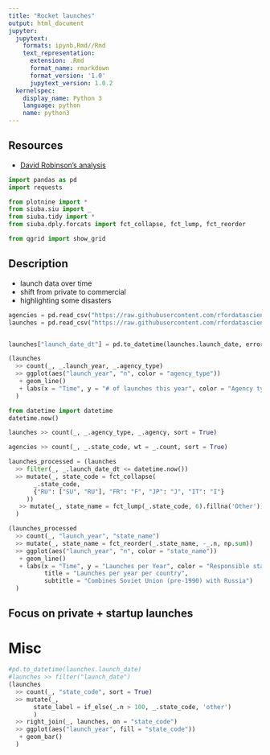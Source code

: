 ```yaml
---
title: "Rocket launches"
output: html_document
jupyter:
  jupytext:
    formats: ipynb,Rmd//Rmd
    text_representation:
      extension: .Rmd
      format_name: rmarkdown
      format_version: '1.0'
      jupytext_version: 1.0.2
  kernelspec:
    display_name: Python 3
    language: python
    name: python3
---
```


## Resources

* [David Robinson's analysis](https://github.com/dgrtwo/data-screencasts/blob/master/space-launches.Rmd)

```python
import pandas as pd
import requests

from plotnine import *
from siuba.siu import _
from siuba.tidy import *
from siuba.dply.forcats import fct_collapse, fct_lump, fct_reorder

from qgrid import show_grid
```

Description
----------------
* launch data over time
* shift from private to commercial
* highlighting some disasters

```python
agencies = pd.read_csv("https://raw.githubusercontent.com/rfordatascience/tidytuesday/master/data/2019/2019-01-15/agencies.csv")
launches = pd.read_csv("https://raw.githubusercontent.com/rfordatascience/tidytuesday/master/data/2019/2019-01-15/launches.csv")


launches["launch_date_dt"] = pd.to_datetime(launches.launch_date, errors = 'coerce')
```

```python
(launches
  >> count(_, _.launch_year, _.agency_type)
  >> ggplot(aes("launch_year", "n", color = "agency_type"))
   + geom_line()
   + labs(x = "Time", y = "# of launches this year", color = "Agency type")
  )
```

```python
from datetime import datetime
datetime.now()
```

```python
launches >> count(_, _.agency_type, _.agency, sort = True)

agencies >> count(_, _.state_code, wt = _.count, sort = True)

launches_processed = (launches
  >> filter(_, _.launch_date_dt <= datetime.now())
  >> mutate(_, state_code = fct_collapse(
       _.state_code,
       {"RU": ["SU", "RU"], "FR": "F", "JP": "J", "IT": "I"}
     ))
   >> mutate(_, state_name = fct_lump(_.state_code, 6).fillna('Other'))
  )

```

```python
(launches_processed
  >> count(_, "launch_year", "state_name")
  >> mutate(_, state_name = fct_reorder(_.state_name, -_.n, np.sum))
  >> ggplot(aes("launch_year", "n", color = "state_name"))
   + geom_line()
   + labs(x = "Time", y = "Launches per Year", color = "Responsible state",
          title = "Launches per year per country",
          subtitle = "Combines Soviet Union (pre-1990) with Russia")
  )
```

## Focus on private + startup launches


# Misc

```python
#pd.to_datetime(launches.launch_date)
#launches >> filter("launch_date")
(launches
  >> count(_, "state_code", sort = True)
  >> mutate(_,
       state_label = if_else(_.n > 100, _.state_code, 'other')      
       )
  >> right_join(_, launches, on = "state_code")
  >> ggplot(aes("launch_year", fill = "state_code"))
   + geom_bar()
  )

```

